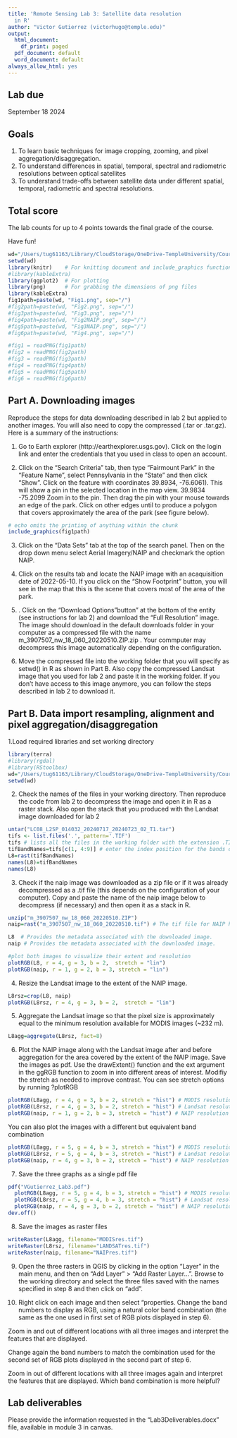 ```yaml
---
title: 'Remote Sensing Lab 3: Satellite data resolution
  in R'
author: "Victor Gutierrez (victorhugo@temple.edu)"
output:
  html_document:
    df_print: paged
  pdf_document: default
  word_document: default
always_allow_html: yes
---
```


## Lab due
September 18 2024

## Goals
1. To learn basic techniques for image cropping, zooming, and pixel aggregation/disaggregation.
2.	To understand differences in spatial, temporal, spectral and radiometric resolutions between optical satellites
3.	To understand trade-offs between satellite data under different spatial, temporal, radiometric and spectral resolutions.

## Total score
The lab counts for up to 4 points towards the final grade of the course.

Have fun!

```r
wd="/Users/tug61163/Library/CloudStorage/OneDrive-TempleUniversity/Courses/IntroRemoteSensing/2024Fall/Class3_Resolution/Lab3"
setwd(wd)
library(knitr)    # For knitting document and include_graphics function
#library(kableExtra)
library(ggplot2)  # For plotting
library(png)      # For grabbing the dimensions of png files
library(kableExtra)
fig1path=paste(wd, "Fig1.png", sep="/")
#fig2path=paste(wd, "Fig2.png", sep="/")
#fig3path=paste(wd, "Fig3.png", sep="/")
#fig4path=paste(wd, "Fig2NAIP.png", sep="/")
#fig5path=paste(wd, "Fig3NAIP.png", sep="/")
#fig6path=paste(wd, "Fig4.png", sep="/")

#fig1 = readPNG(fig1path)
#fig2 = readPNG(fig2path)
#fig3 = readPNG(fig3path)
#fig4 = readPNG(fig4path)
#fig5 = readPNG(fig5path)
#fig6 = readPNG(fig6path)
```

## Part A. Downloading images

Reproduce the steps for data downloading described in lab 2 but applied to another images. You will also need to copy the compressed (.tar or .tar.gz).  Here is a summary of the instructions:

1. Go to Earth explorer (http://earthexplorer.usgs.gov). Click on the login link and enter the credentials that you used in class to open an account.

2.	Click on the “Search Criteria” tab, then type “Fairmount Park” in the "Feature Name", select Pennsylvania in the "State"  and then click "Show". Click on the feature with coordinates 39.8934,	-76.6061). This will show a pin in the selected location in the map view.
	39.9834	-75.2099
Zoom in to the pin. Then drag the pin with your mouse towards an edge of the park. Click on  other edges until to produce a polygon that covers approximately the area of the park (see figure below).
```r
# echo omits the printing of anything within the chunk 
include_graphics(fig1path)
```

3. Click on the “Data Sets” tab at the top of the search panel. Then on the drop down menu select Aerial Imagery/NAIP and checkmark the option NAIP.

4.	Click on the results tab and locate the NAIP image with an acaquisition date of 2022-05-10. If you click on the "Show Footprint" button, you will see in the map that this is the scene that covers most of the area of the park. 

5.	. Click on the “Download Options”button" at the bottom of the entity (see instructions for lab 2) and download the "Full Resolution" image. The image should download in the default downloads folder in your computer as a compressed file with the name m_3907507_nw_18_060_20220510.ZIP.zip . Your commputer may decompress this image automatically depending on the configuration.

6. Move the compressed file into the working folder that you will specify as setwd() in R as shown in Part B. Also copy the compressed Landsat image that you used for lab 2 and paste it in the working folder. If you don't have access to this image anymore, you can follow the steps described in lab 2 to download it.

## Part B. Data import resampling, alignment and pixel aggregation/disaggregation
1.Load required libraries and set working directory
```r
library(terra)
#library(rgdal)
#library(RStoolbox)
wd="/Users/tug61163/Library/CloudStorage/OneDrive-TempleUniversity/Courses/IntroRemoteSensing/2024Fall/Class3_Resolution/Lab3"
setwd(wd)
```

2. Check the names of the files in your working directory. Then reproduce the code from  lab 2 to decompress the image and open it in R as a raster stack. Also open the stack that you produced with the Landsat image downloaded for lab 2
```r
untar("LC08_L2SP_014032_20240717_20240723_02_T1.tar")
tifs <- list.files('.', pattern='.TIF')
tifs # lists all the files in the working folder with the extension .TIF
tifBandNames=tifs[c(1, 4:9)] # enter the index position for the bands of interest (bands 1 through 7)
L8=rast(tifBandNames)
names(L8)=tifBandNames
names(L8)
```

3. Check if the naip image was downloaded as a zip file or if it was already decompressed as a .tif file (this depends on the configuration of your computer). Copy and paste the name of the naip image below to decompress (if necessary) and then open it as a stack in R.
```r
unzip("m_3907507_nw_18_060_20220510.ZIP")
naip=rast("m_3907507_nw_18_060_20220510.tif") # The tif file for NAIP has all the bands already stacked

L8  # Provides the metadata associated with the downloaded image.
naip # Provides the metadata associated with the downloaded image.

#plot both images to visualize their extent and resolution
plotRGB(L8, r = 4, g = 3, b = 2,  stretch = "lin")
plotRGB(naip, r = 1, g = 2, b = 3, stretch = "lin")
```

4. Resize the Landsat image to the extent of the NAIP image.
```r
L8rsz=crop(L8, naip)
plotRGB(L8rsz, r = 4, g = 3, b = 2,  stretch = "lin")
```

5. Aggregate the Landsat image so that the pixel size is approximately equal to the minimum resolution available for MODIS images (~232 m).
```r
L8agg=aggregate(L8rsz, fact=8)
```

6. Plot the NAIP image along with the Landsat image after and before aggregation for the area covered by the extent of the NAIP image. Save the images as pdf. Use the drawExtent() function and the ext argument in the ggRGB function to zoom in into different areas of interest. Modifiy the stretch as needed to improve contrast. You can see stretch options by running ?plotRGB
```r
plotRGB(L8agg, r = 4, g = 3, b = 2, stretch = "hist") # MODIS resolution (simulated)
plotRGB(L8rsz, r = 4, g = 3, b = 2, stretch = "hist") # Landsat resolution
plotRGB(naip, r = 1, g = 2, b = 3, stretch = "hist") # NAIP resolution
```

You can also plot the images with a different but equivalent band combination
```r
plotRGB(L8agg, r = 5, g = 4, b = 3, stretch = "hist") # MODIS resolution (simulated)
plotRGB(L8rsz, r = 5, g = 4, b = 3, stretch = "hist") # Landsat resolution
plotRGB(naip, r = 4, g = 3, b = 2, stretch = "hist") # NAIP resolution
```

7. Save the three graphs as a single pdf file
```r
pdf("VGutierrez_Lab3.pdf")
  plotRGB(L8agg, r = 5, g = 4, b = 3, stretch = "hist") # MODIS resolution (simulated)
  plotRGB(L8rsz, r = 5, g = 4, b = 3, stretch = "hist") # Landsat resolution
  plotRGB(naip, r = 4, g = 3, b = 2, stretch = "hist") # NAIP resolution
dev.off()
```

8. Save the images as raster files
```r
writeRaster(L8agg, filename="MODISres.tif")
writeRaster(L8rsz, filename="LANDSATres.tif")
writeRaster(naip, filename="NAIPres.tif")
```

9. Open the three rasters in QGIS by clicking in the option "Layer" in the main menu, and then on "Add Layer" > "Add Raster Layer...". Browse to the working directory and select the three files saved with the names specified in step 8 and then click on "add".

10. Right click on each image and then select "properties. Change the band numbers to display as RGB, using a natural color band combination (the same as the one used in first set of RGB plots displayed in step 6). 

Zoom in and out of different locations with all three images and interpret the features that are displayed.

Change again the band numbers to match the combination used for the second set of RGB plots displayed in the second part of step 6.

Zoom in out of different locations with all three images again and interpret the features that are displayed. Which band combination is more helpful?

## Lab deliverables

Please provide the information requested in the "Lab3Deliverables.docx" file, available in module 3 in canvas.